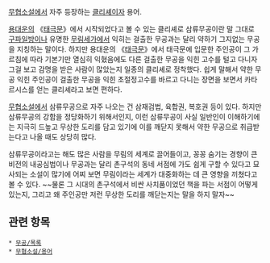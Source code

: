 {{{+1 三流武工}}}

[[무협소설]]에서 자주 등장하는 [[클리셰]]이자 용어.

[[용대운]]의 《[[태극문]]》에서 시작되었다고 볼 수 있는 클리셰로 삼류무공이란 말 그대로 [[구파일방]]이나 유명한 [[무림세가]]에서 익히는 걸출한 무공과는 달리 약하기 그지없는 무공을 지칭하는 말이다. 하지만 용대운의 《[[태극문]]》에서 태극문에 입문한 주인공이 그 가르침에 따라 기본기만 열심히 익혔음에도 다른 걸출한 무공을 익힌 고수를 털고 다니자 그걸 보고 감명을 받은 사람이 많았는지 일종의 클리셰로 정착했다. 쉽게 말해서 약한 무공 익힌 주인공이 걸출한 무공을 익힌 초절정고수를 바르고 다니는 장면을 보면서 카타르시스를 얻는 클리셰라고 보면 편하다.

[[무협소설]]에서 삼류무공으로 자주 나오는 건 삼재검법, 육합권, 복호권 등이 있다. 하지만 삼류무공의 강함을 정당화하기 위해서인지, 이런 삼류무공이 사실 일반인이 이해하기에는 지극히 드높고 무상한 도리를 담고 있기에 이를 깨닫지 못해서 약한 무공으로 취급받는다고 나올 때도 상당히 많다. 

삼류무공이라고는 해도 많은 사람을 무림의 세계로 끌어들이고, 꽁꽁 숨기는 경향이 큰 비전의 내공심법이나 무공과는 달리 촌구석의 동네 서점에 가도 쉽게 구할 수 있다고 묘사되는 소설이 많기에 어찌 보면 무림이라는 세계가 대중화하는 데 큰 영향을 끼쳤다고 볼 수 있다. ~~물론 그 시대의 촌구석에서 비싼 사치품이었던 책을 파는 서점이 어떻게 있는지, 그리고 왜 주인공만 저런 무상한 도리를 깨닫는지는 말을 하지 말자~~
== 관련 항목 ==
 * [[무공/목록]]
 * [[무협소설/용어]]
